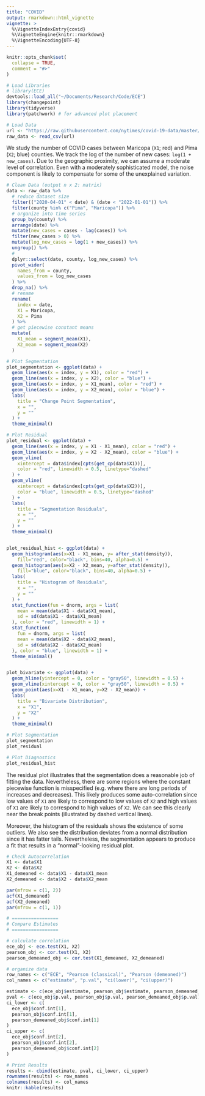 ```yaml
---
title: "COVID"
output: rmarkdown::html_vignette
vignette: >
  %\VignetteIndexEntry{covid}
  %\VignetteEngine{knitr::rmarkdown}
  %\VignetteEncoding{UTF-8}
---
```


```r
knitr::opts_chunk$set(
  collapse = TRUE,
  comment = "#>"
)
```

```R
# Load Libraries
# library(ECE)
devtools::load_all("~/Documents/Research/Code/ECE")
library(changepoint)
library(tidyverse)
library(patchwork) # for advanced plot placement 
```

```R
# Load Data
url <- "https://raw.githubusercontent.com/nytimes/covid-19-data/master/us-counties.csv"
raw_data <- read_csv(url)
```

We study the number of COVID cases between Maricopa (`X1`; red) and Pima (`X2`; blue) counties. We track the log of the number of new cases: `log(1 + new_cases)`. Due to the geographic proximity, we can assume a moderate level of correlation. Even with a moderately sophisticated model, the noise component is likely to compensate for some of the unexplained variation. 

```R
# Clean Data (output n x 2: matrix)
data <- raw_data %>%
  # reduce dataset size
  filter(("2020-04-01" < date) & (date < "2022-01-01")) %>%
  filter(county %in% c("Pima", "Maricopa")) %>%
  # organize into time series
  group_by(county) %>%
  arrange(date) %>%
  mutate(new_cases = cases - lag(cases)) %>%
  filter(new_cases > 0) %>%
  mutate(log_new_cases = log(1 + new_cases)) %>%
  ungroup() %>%
  #
  dplyr::select(date, county, log_new_cases) %>%
  pivot_wider(
    names_from = county,
    values_from = log_new_cases
  ) %>%
  drop_na() %>%
  # rename
  rename(
    index = date,
    X1 = Maricopa,
    X2 = Pima
  ) %>%
  # get piecewise constant means
  mutate(
    X1_mean = segment_mean(X1),
    X2_mean = segment_mean(X2)
  )
```

```R
# Plot Segmentation
plot_segmentation <- ggplot(data) +
  geom_line(aes(x = index, y = X1), color = "red") +
  geom_line(aes(x = index, y = X2), color = "blue") +
  geom_line(aes(x = index, y = X1_mean), color = "red") +
  geom_line(aes(x = index, y = X2_mean), color = "blue") +
  labs(
    title = "Change Point Segmentation",
    x = "",
    y = ""
  ) +
  theme_minimal()

# Plot Residual
plot_residual <- ggplot(data) + 
  geom_line(aes(x = index, y = X1 - X1_mean), color = "red") +
  geom_line(aes(x = index, y = X2 - X2_mean), color = "blue") +
  geom_vline(
    xintercept = data$index[cpts(get_cp(data$X1))], 
    color = "red", linewidth = 0.5, linetype="dashed"
  ) +
  geom_vline(
    xintercept = data$index[cpts(get_cp(data$X2))], 
    color = "blue", linewidth = 0.5, linetype="dashed"
  ) +
  labs(
    title = "Segmentation Residuals",
    x = "",
    y = ""
  ) +
  theme_minimal()


plot_residual_hist <- ggplot(data) + 
  geom_histogram(aes(x=X1 - X1_mean, y= after_stat(density)), 
    fill="red", color="black", bins=40, alpha=0.5) + 
  geom_histogram(aes(x=X2 - X2_mean, y=after_stat(density)), 
    fill="blue", color="black", bins=40, alpha=0.5) + 
  labs(
    title = "Histogram of Residuals",
    x = "",
    y = ""
  ) +
  stat_function(fun = dnorm, args = list(
    mean = mean(data$X1 - data$X1_mean), 
    sd = sd(data$X1 - data$X1_mean)
  ), color = "red", linewidth = 1) +
  stat_function(
    fun = dnorm, args = list(
    mean = mean(data$X2 - data$X2_mean), 
    sd = sd(data$X2 - data$X2_mean)
  ), color = "blue", linewidth = 1) +
  theme_minimal()


plot_bivariate <- ggplot(data) + 
  geom_hline(yintercept = 0, color = "gray50", linewidth = 0.5) +
  geom_vline(xintercept = 0, color = "gray50", linewidth = 0.5) +
  geom_point(aes(x=X1 - X1_mean, y=X2 - X2_mean)) + 
  labs(
    title = "Bivariate Distribution",
    x = "X1",
    y = "X2"
  ) +
  theme_minimal()

# Plot Segmentation
plot_segmentation 
plot_residual
```

```R
# Plot Diagnostics
plot_residual_hist
```

The residual plot illustrates that the segmentation does a reasonable job of fitting the data. Nevertheless, there are some regions where the constant piecewise function is misspecified (e.g. where there are long periods of increases and decreases). This likely produces some auto-correlation since low values of `X1` are likely to correspond to low values of `X2` and high values of `X1` are likely to correspond to high values of `X2`. We can see this clearly near the break points (illustrated by dashed vertical lines). 

Moreover, the histogram of the residuals shows the existence of some outliers. We also see the distribution deviates from a normal distribution since it has fatter tails. Nevertheless, the segmentation appears to produce a fit that results in a "normal"-looking residual plot. 

```R
# Check Autocorrelation
X1 <- data$X1
X2 <- data$X2
X1_demeaned <- data$X1 - data$X1_mean
X2_demeaned <- data$X2 - data$X2_mean

par(mfrow = c(1, 2))
acf(X1_demeaned)
acf(X2_demeaned)
par(mfrow = c(1, 1))
```

```R
# =================
# Compare Estimates
# =================

# calculate correlation
ece_obj <- ece.test(X1, X2)
pearson_obj <- cor.test(X1, X2)
pearson_demeaned_obj <- cor.test(X1_demeaned, X2_demeaned)
```


```R
# organize data
row_names <- c("ECE", "Pearson (classical)", "Pearson (demeaned)")
col_names <- c("estimate", "p.val", "ci(lower)", "ci(upper)")

estimate <- c(ece_obj$estimate, pearson_obj$estimate, pearson_demeaned_obj$estimate)
pval <- c(ece_obj$p.val, pearson_obj$p.val, pearson_demeaned_obj$p.val)
ci_lower <- c(
  ece_obj$conf.int[1],
  pearson_obj$conf.int[1],
  pearson_demeaned_obj$conf.int[1]
)
ci_upper <- c(
  ece_obj$conf.int[2],
  pearson_obj$conf.int[2],
  pearson_demeaned_obj$conf.int[2]
)

# Print Results
results <- cbind(estimate, pval, ci_lower, ci_upper)
rownames(results) <- row_names
colnames(results) <- col_names
knitr::kable(results)
```
